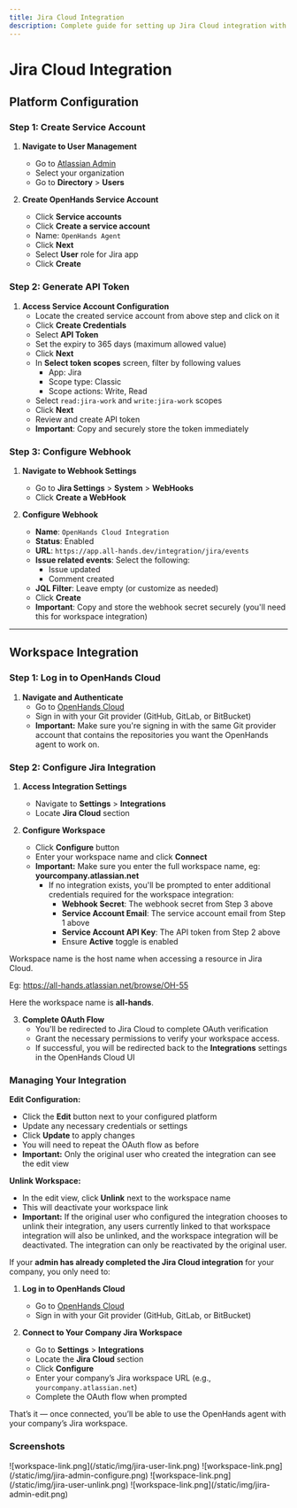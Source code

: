 ```yaml
---
title: Jira Cloud Integration
description: Complete guide for setting up Jira Cloud integration with OpenHands Cloud, including service account creation, API token generation, webhook configuration, and workspace integration setup.
---
```


# Jira Cloud Integration

<Accordion title="Setup Instructions (Admin Only)">
  
## Platform Configuration

### Step 1: Create Service Account

1. **Navigate to User Management**
   - Go to [Atlassian Admin](https://admin.atlassian.com/)
   - Select your organization
   - Go to **Directory** > **Users**

2. **Create OpenHands Service Account**
   - Click **Service accounts**
   - Click **Create a service account**
   - Name: `OpenHands Agent`
   - Click **Next**
   - Select **User** role for Jira app
   - Click **Create**

### Step 2: Generate API Token

1. **Access Service Account Configuration**
   - Locate the created service account from above step and click on it
   - Click **Create Credentials**
   - Select **API Token**
   - Set the expiry to 365 days (maximum allowed value)
   - Click **Next**
   - In **Select token scopes** screen, filter by following values
      - App: Jira
      - Scope type: Classic
      - Scope actions: Write, Read
   - Select `read:jira-work` and `write:jira-work` scopes
   - Click **Next**
   - Review and create API token
   - **Important**: Copy and securely store the token immediately

### Step 3: Configure Webhook

1. **Navigate to Webhook Settings**
   - Go to **Jira Settings** > **System** > **WebHooks**
   - Click **Create a WebHook**

2. **Configure Webhook**
   - **Name**: `OpenHands Cloud Integration`
   - **Status**: Enabled
   - **URL**: `https://app.all-hands.dev/integration/jira/events`
   - **Issue related events**: Select the following:
     - Issue updated
     - Comment created
   - **JQL Filter**: Leave empty (or customize as needed)
   - Click **Create**
   - **Important**: Copy and store the webhook secret securely (you'll need this for workspace integration)

---

## Workspace Integration

### Step 1: Log in to OpenHands Cloud

1. **Navigate and Authenticate**
   - Go to [OpenHands Cloud](https://app.all-hands.dev/)
   - Sign in with your Git provider (GitHub, GitLab, or BitBucket)
   - **Important:** Make sure you're signing in with the same Git provider account that contains the repositories you want the OpenHands agent to work on.

### Step 2: Configure Jira Integration

1. **Access Integration Settings**
   - Navigate to **Settings** > **Integrations**
   - Locate **Jira Cloud** section

2. **Configure Workspace**
   - Click **Configure** button
   - Enter your workspace name and click **Connect**
   - **Important:** Make sure you enter the full workspace name, eg: **yourcompany.atlassian.net**
      - If no integration exists, you'll be prompted to enter additional credentials required for the workspace integration:
         - **Webhook Secret**: The webhook secret from Step 3 above
         - **Service Account Email**: The service account email from Step 1 above
         - **Service Account API Key**: The API token from Step 2 above
         - Ensure **Active** toggle is enabled

<Note>
Workspace name is the host name when accessing a resource in Jira Cloud.

Eg: https://all-hands.atlassian.net/browse/OH-55

Here the workspace name is **all-hands**.
</Note>

3. **Complete OAuth Flow**
   - You'll be redirected to Jira Cloud to complete OAuth verification
   - Grant the necessary permissions to verify your workspace access.
   - If successful, you will be redirected back to the **Integrations** settings in the OpenHands Cloud UI

### Managing Your Integration

**Edit Configuration:**
- Click the **Edit** button next to your configured platform
- Update any necessary credentials or settings
- Click **Update** to apply changes
- You will need to repeat the OAuth flow as before
- **Important:** Only the original user who created the integration can see the edit view

**Unlink Workspace:**
- In the edit view, click **Unlink** next to the workspace name
- This will deactivate your workspace link
- **Important:** If the original user who configured the integration chooses to unlink their integration, any users currently linked to that workspace integration will also be unlinked, and the workspace integration will be deactivated. The integration can only be reactivated by the original user.

</Accordion>

<Accordion title="Setup Instructions (Regular Users)">
  
If your **admin has already completed the Jira Cloud integration** for your company, you only need to:

1. **Log in to OpenHands Cloud**  
   - Go to [OpenHands Cloud](https://app.all-hands.dev/)  
   - Sign in with your Git provider (GitHub, GitLab, or BitBucket)

2. **Connect to Your Company Jira Workspace**  
   - Go to **Settings** > **Integrations**  
   - Locate the **Jira Cloud** section  
   - Click **Configure**  
   - Enter your company’s Jira workspace URL (e.g., `yourcompany.atlassian.net`)  
   - Complete the OAuth flow when prompted  

That’s it — once connected, you’ll be able to use the OpenHands agent with your company’s Jira workspace.

</Accordion>

### Screenshots

<AccordionGroup>
<Accordion title="Workspace link flow">
![workspace-link.png](/static/img/jira-user-link.png)
</Accordion>

<Accordion title="Workspace Configure flow">
![workspace-link.png](/static/img/jira-admin-configure.png)
</Accordion>

<Accordion title="Edit view as a user">
![workspace-link.png](/static/img/jira-user-unlink.png)
</Accordion>

<Accordion title="Edit view as the workspace creator">
![workspace-link.png](/static/img/jira-admin-edit.png)
</Accordion>
</AccordionGroup>
